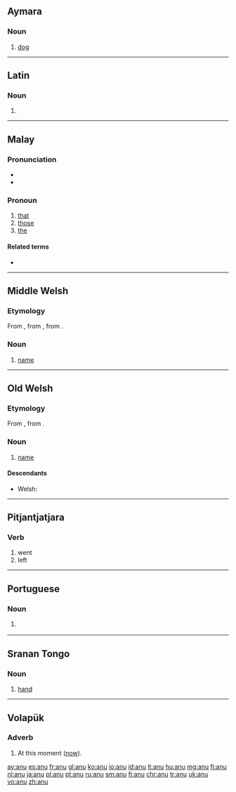 {{also|Anu}}
==Aymara==

===Noun===
{{head|ay|noun}}

# [[dog]]

----

==Latin==

===Noun===
{{la-noun-form|anū}}

# {{inflection of|anus||abl|s|lang=la}}

----

==Malay==

===Pronunciation===
* {{IPA|/anu/|lang=ms}}
* {{rhymes|anu|nu|u|lang=ms}}

===Pronoun===
{{head|ms|pronoun|unused, replaced with|itu}}

# [[that]]
# [[those]]
# [[the]]

====Related terms====
* {{l|ms|itu}}

----

==Middle Welsh==

===Etymology===
From {{etyl|owl|wlm}} {{term|anu|lang=owl}}, from {{etyl|cel-pro|wlm}} {{term/t|cel-pro|*anman}}, from {{etyl|ine-pro|wlm}} {{term/t|ine-pro|*h₁nómn̥}}.

===Noun===
{{head|wlm|noun}}

# [[name]]

----

==Old Welsh==

===Etymology===
From {{etyl|cel-pro|owl}} {{term/t|cel-pro|*anman}}, from {{etyl|ine-pro|owl}} {{term/t|ine-pro|*h₁nómn̥}}.

===Noun===
{{head|owl|noun}}

# [[name]]

====Descendants====
* Welsh: {{l/cy|enw}}

----

==Pitjantjatjara==

===Verb===
{{head|pjt|verb form}}

# went
# left

----

==Portuguese==

===Noun===
{{pt-noun|m|s}}

# {{l/en|ani}} {{gloss|bird}}

----

==Sranan Tongo==

===Noun===
{{head|srn|noun}}

# [[hand]]

----

==Volapük==

===Adverb===
{{head|vo|adverb}}

# At this moment ([[now]]).

[[ay:anu]]
[[es:anu]]
[[fr:anu]]
[[gl:anu]]
[[ko:anu]]
[[io:anu]]
[[id:anu]]
[[lt:anu]]
[[hu:anu]]
[[mg:anu]]
[[fj:anu]]
[[nl:anu]]
[[ja:anu]]
[[pl:anu]]
[[pt:anu]]
[[ru:anu]]
[[sm:anu]]
[[fi:anu]]
[[chr:anu]]
[[tr:anu]]
[[uk:anu]]
[[vo:anu]]
[[zh:anu]]